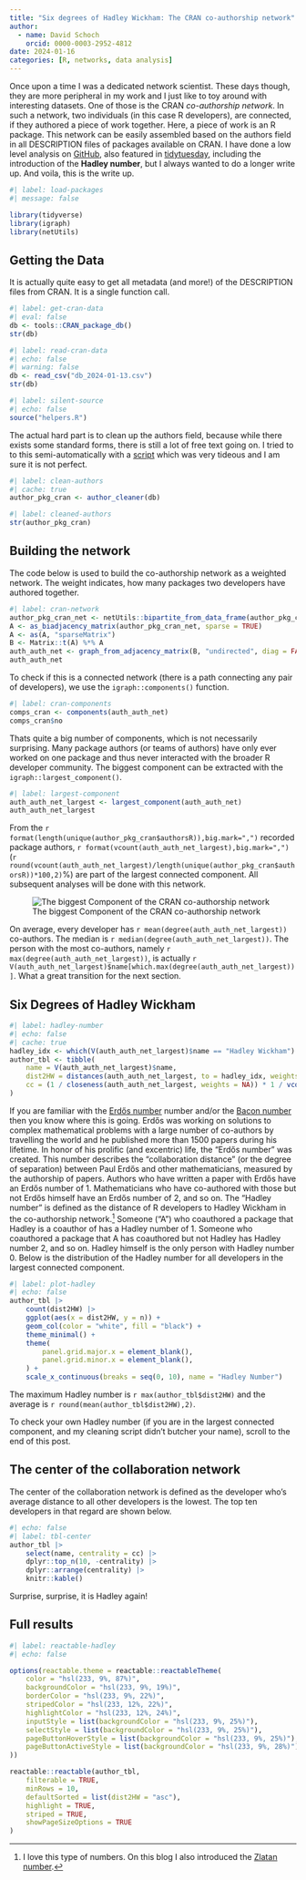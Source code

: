 ```yaml
---
title: "Six degrees of Hadley Wickham: The CRAN co-authorship network"
author:
  - name: David Schoch
    orcid: 0000-0003-2952-4812
date: 2024-01-16
categories: [R, networks, data analysis]
---
```


Once upon a time I was a dedicated network scientist. These days though, they are more peripheral in my work and I just like to toy around with interesting datasets. One of those is the CRAN *co-authorship network*. 
In such a network, two individuals (in this case R developers), are connected, if they authored a piece of work together. Here, a piece of work is an R package. This network can be easily assembled based on the authors field in all DESCRIPTION files of packages available on CRAN. I have done a low level analysis on [GitHub](https://github.com/schochastics/CRAN_collaboration), also featured in
[tidytuesday](https://github.com/rfordatascience/tidytuesday/tree/master/data/2023/2023-09-19), including the introduction of the **Hadley number**, but I always wanted to do a longer write up. And voila, this is the write up.

```r
#| label: load-packages
#| message: false

library(tidyverse)
library(igraph)
library(netUtils)
```

## Getting the Data

It is actually quite easy to get all metadata (and more!) of the DESCRIPTION files from CRAN. It is a single function call. 
```r
#| label: get-cran-data
#| eval: false
db <- tools::CRAN_package_db()
str(db)
```


```r
#| label: read-cran-data
#| echo: false
#| warning: false
db <- read_csv("db_2024-01-13.csv")
str(db)
```

```r
#| label: silent-source
#| echo: false
source("helpers.R")
```

The actual hard part is to clean up the authors field, because while there exists some standard forms, there is still a lot of free text going on. I tried to to this semi-automatically with a [script](https://github.com/schochastics/CRAN_collaboration/blob/main/Rscripts/helpers.R) which was very tideous and I am sure it is not perfect.

```r
#| label: clean-authors
#| cache: true
author_pkg_cran <- author_cleaner(db)
```

```r
#| label: cleaned-authors
str(author_pkg_cran)
```

## Building the network

The code below is used to build the co-authorship network as a weighted network. The weight indicates, how many packages two developers have authored together.

```r
#| label: cran-network
author_pkg_cran_net <- netUtils::bipartite_from_data_frame(author_pkg_cran, "authorsR", "Package")
A <- as_biadjacency_matrix(author_pkg_cran_net, sparse = TRUE)
A <- as(A, "sparseMatrix")
B <- Matrix::t(A) %*% A
auth_auth_net <- graph_from_adjacency_matrix(B, "undirected", diag = FALSE, weighted = TRUE)
auth_auth_net
```

To check if this is a connected network (there is a path connecting any pair of developers), we use the `igraph::components()` function.

```r
#| label: cran-components
comps_cran <- components(auth_auth_net)
comps_cran$no
```

Thats quite a big number of components, which is not necessarily surprising. Many package authors (or teams of authors) have only ever worked on one package and thus never interacted with the broader R developer community.
The biggest component can be extracted with the `igraph::largest_component()`.

```r
#| label: largest-component
auth_auth_net_largest <- largest_component(auth_auth_net)
auth_auth_net_largest
```

From the `r format(length(unique(author_pkg_cran$authorsR)),big.mark=",")` recorded package authors, `r format(vcount(auth_auth_net_largest),big.mark=",")` (`r round(vcount(auth_auth_net_largest)/length(unique(author_pkg_cran$authorsR))*100,2)`%) are part of the largest connected component. All subsequent analyses will be done with this network.

![The biggest Component of the CRAN co-authorship network](https://github.com/schochastics/CRAN_collaboration/raw/main/figures/network.png)

On average, every developer has `r mean(degree(auth_auth_net_largest))` co-authors. The median is `r median(degree(auth_auth_net_largest))`. The person with the most co-authors, namely `r max(degree(auth_auth_net_largest))`, is actually `r V(auth_auth_net_largest)$name[which.max(degree(auth_auth_net_largest))]`. What a great transition for the next section.

## Six Degrees of Hadley Wickham

```r
#| label: hadley-number
#| echo: false
#| cache: true
hadley_idx <- which(V(auth_auth_net_largest)$name == "Hadley Wickham")
author_tbl <- tibble(
    name = V(auth_auth_net_largest)$name,
    dist2HW = distances(auth_auth_net_largest, to = hadley_idx, weights = NA),
    cc = (1 / closeness(auth_auth_net_largest, weights = NA)) * 1 / vcount(auth_auth_net_largest)
)
```

If you are familiar with the [Erdős
number](https://en.wikipedia.org/wiki/Erd%C5%91s_number) number and/or
the [Bacon
number](https://en.wikipedia.org/wiki/Six_Degrees_of_Kevin_Bacon#Bacon_numbers)
then you know where this is going. Erdős was working on
solutions to complex mathematical problems with a large number of co-authors by travelling the world and he published more than 1500 papers during his lifetime.
In honor of his prolific (and excentric) life, the "Erdős number" was created.
This number describes the "collaboration distance" (or the degree of separation) between Paul Erdős and other mathematicians, measured by the authorship of papers. Authors who have written a paper with Erdős have an Erdős number of 1. Mathematicians who have co-authored with those
but not Erdős himself have an Erdős number of 2, and so on.
The "Hadley number" is defined as the
distance of R developers to Hadley Wickham in the co-authorship network.[^1]
Someone (“A”) who coauthored a package that Hadley is a coauthor of
has a Hadley number of 1. Someone who coauthored a package that A
has coauthored but not Hadley has Hadley number 2, and so on. Hadley
himself is the only person with Hadley number 0. Below is the distribution of the Hadley number for all developers in the largest connected component. 

```r
#| label: plot-hadley
#| echo: false
author_tbl |>
    count(dist2HW) |>
    ggplot(aes(x = dist2HW, y = n)) +
    geom_col(color = "white", fill = "black") +
    theme_minimal() +
    theme(
        panel.grid.major.x = element_blank(),
        panel.grid.minor.x = element_blank(),
    ) +
    scale_x_continuous(breaks = seq(0, 10), name = "Hadley Number")
```

The maximum Hadley number is `r max(author_tbl$dist2HW)` and the average is `r round(mean(author_tbl$dist2HW),2)`.

To check your own Hadley number (if you are in the largest connected component, and my cleaning script didn't butcher your name), scroll to the end of this post.

## The center of the collaboration network

The center of the collaboration network is defined as the developer
who’s average distance to all other developers is the lowest. The top
ten developers in that regard are shown below.

```r
#| echo: false
#| label: tbl-center
author_tbl |>
    select(name, centrality = cc) |>
    dplyr::top_n(10, -centrality) |>
    dplyr::arrange(centrality) |>
    knitr::kable()
```

Surprise, surprise, it is Hadley again!

## Full results

```r
#| label: reactable-hadley
#| echo: false

options(reactable.theme = reactable::reactableTheme(
    color = "hsl(233, 9%, 87%)",
    backgroundColor = "hsl(233, 9%, 19%)",
    borderColor = "hsl(233, 9%, 22%)",
    stripedColor = "hsl(233, 12%, 22%)",
    highlightColor = "hsl(233, 12%, 24%)",
    inputStyle = list(backgroundColor = "hsl(233, 9%, 25%)"),
    selectStyle = list(backgroundColor = "hsl(233, 9%, 25%)"),
    pageButtonHoverStyle = list(backgroundColor = "hsl(233, 9%, 25%)"),
    pageButtonActiveStyle = list(backgroundColor = "hsl(233, 9%, 28%)")
))

reactable::reactable(author_tbl,
    filterable = TRUE,
    minRows = 10,
    defaultSorted = list(dist2HW = "asc"),
    highlight = TRUE,
    striped = TRUE,
    showPageSizeOptions = TRUE
)
```

[^1]: I love this type of numbers. On this blog I also introduced the [Zlatan number](http://blog.schochastics.net/posts/2018-09-28_six-degrees-of-zlatan-ibrahimovic/). 
